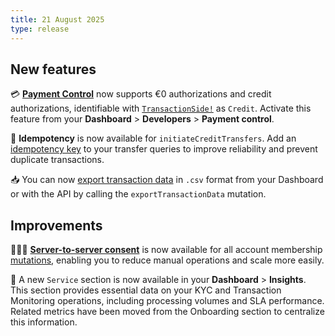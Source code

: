 ```yaml
---
title: 21 August 2025
type: release
---
```


## New features

💳 [**Payment Control**](https://docs.swan.io/developers/using-api/payment-control/) now supports €0 authorizations and credit authorizations, identifiable with [`TransactionSide!`](https://api-reference.swan.io/enums/transaction-side/) as `Credit`. Activate this feature from your **Dashboard** > **Developers** > **Payment control**.

🔑 **Idempotency** is now available for `initiateCreditTransfers`. Add an [idempotency key](https://docs.swan.io/developers/using-api/idempotency/#idempotency-key-requirements) to your transfer queries to improve reliability and prevent duplicate transactions.

📥 You can now [export transaction data](/topics/payments/overview/guide-export/) in `.csv` format from your Dashboard or with the API by calling the `exportTransactionData` mutation.

## Improvements

🧑‍🤝‍🧑 [**Server-to-server consent**](https://docs.swan.io/topics/users/consent/#s2s) is now available for all account membership [mutations](https://docs.swan.io/topics/users/consent/#sensitive), enabling you to reduce manual operations and scale more easily.

🔢 A new `Service` section is now available in your **Dashboard** > **Insights**. This section provides essential data on your KYC and Transaction Monitoring operations, including processing volumes and SLA performance. Related metrics have been moved from the Onboarding section to centralize this information.